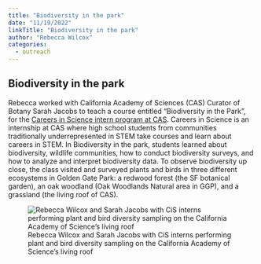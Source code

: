 ```yaml
---
title: "Biodiversity in the park"
date: "11/19/2022"
linkTitle: "Biodiversity in the park"
author: "Rebecca Wilcox"
categories:
  - outreach
---
```


## Biodiversity in the park

<!-- add info here -->

Rebecca worked with California Academy of Sciences (CAS) Curator of Botany Sarah Jacobs to teach a course entitled "Biodiversity in the Park", for the [Careers in Science intern program at CAS](https://www.calacademy.org/careers-in-science-cis-intern-program). Careers in Science is an internship at CAS where high school students from communities traditionally underrepresented in STEM take courses and learn about careers in STEM. In Biodiversity in the park, students learned about biodiversity, wildlife communities, how to conduct biodiversity surveys, and how to analyze and interpret biodiversity data. To observe biodiversity up close, the class visited and surveyed plants and birds in three different ecosystems in Golden Gate Park: a redwood forest (the SF botanical garden), an oak woodland (Oak Woodlands Natural area in GGP), and a grassland (the living roof of CAS).

![Rebecca Wilcox and Sarah Jacobs with CiS interns performing plant and bird diversity sampling on the California Academy of Science's living roof](images/Biodiversity_CiS_Fall2022.png){fig-align="center"}

